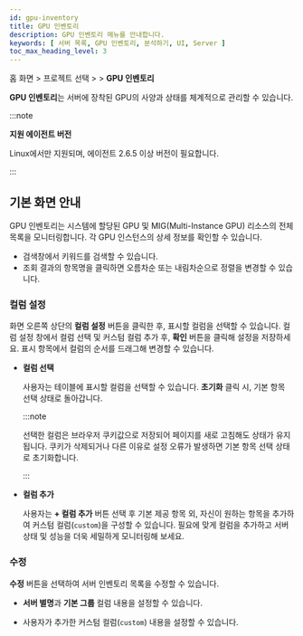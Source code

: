 ```yaml
---
id: gpu-inventory
title: GPU 인벤토리
description: GPU 인벤토리 메뉴를 안내합니다. 
keywords: [ 서버 목록, GPU 인벤토리, 분석하기, UI, Server ]
toc_max_heading_level: 3
---
```


홈 화면 &gt; 프로젝트 선택 &gt; <Cmdname sid="side_serverList" className="uitext" /> &gt; **GPU 인벤토리**

**GPU 인벤토리**는 서버에 장착된 GPU의 사양과 상태를 체계적으로 관리할 수 있습니다.

:::note

**지원 에이전트 버전**

Linux에서만 지원되며, 에이전트 2.6.5 이상 버전이 필요합니다.

:::

## 기본 화면 안내

GPU 인벤토리는 시스템에 할당된 GPU 및 MIG(Multi-Instance GPU) 리소스의 전체 목록을 모니터링합니다. 각 GPU 인스턴스의 상세 정보를 확인할 수 있습니다. 

* 검색창에서 키워드를 검색할 수 있습니다.
* 조회 결과의 항목명을 클릭하면 오름차순 또는 내림차순으로 정렬을 변경할 수 있습니다.

### **컬럼 설정**

화면 오른쪽 상단의 **컬럼 설정** 버튼을 클릭한 후, 표시할 컬럼을 선택할 수 있습니다. 컬럼 설정 창에서 컬럼 선택 및 커스텀 컬럼 추가 후, **확인** 버튼을 클릭해 설정을 저장하세요. 표시 항목에서 컬럼의 순서를 드래그해 변경할 수 있습니다. 

- **컬럼 선택**

    사용자는 테이블에 표시할 컬럼을 선택할 수 있습니다. **초기화** 클릭 시, 기본 항목 선택 상태로 돌아갑니다.

    :::note

    선택한 컬럼은 브라우저 쿠키값으로 저장되어 페이지를 새로 고침해도 상태가 유지됩니다. 쿠키가 삭제되거나 다른 이유로 설정 오류가 발생하면 기본 항목 선택 상태로 초기화합니다.

    :::

- **컬럼 추가**

    사용자는 **+ 컬럼 추가** 버튼 선택 후 기본 제공 항목 외, 자신이 원하는 항목을 추가하여 커스텀 컬럼(`custom`)을 구성할 수 있습니다. 필요에 맞게 컬럼을 추가하고 서버 상태 및 성능을 더욱 세밀하게 모니터링해 보세요.

### **수정**

**수정** 버튼을 선택하여 서버 인벤토리 목록을 수정할 수 있습니다.

- **서버 별명**과 **기본 그룹** 컬럼 내용을 설정할 수 있습니다.

- 사용자가 추가한 커스텀 컬럼(`custom`) 내용을 설정할 수 있습니다.
